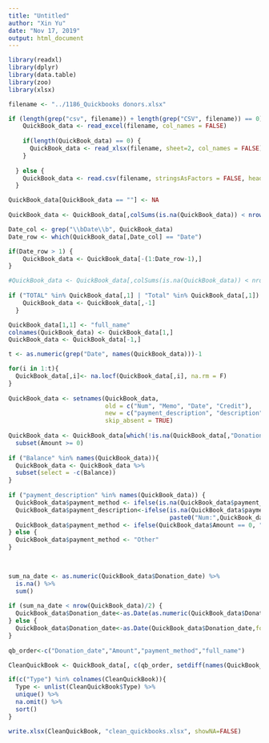 ---
title: "Untitled"
author: "Xin Yu"
date: "Nov 17, 2019"
output: html_document
---
```{r, warning=FALSE, message=FALSE}
library(readxl)
library(dplyr)
library(data.table)
library(zoo)
library(xlsx)
```

```{r}
filename <- "../1186_Quickbooks donors.xlsx"

if (length(grep("csv", filename)) + length(grep("CSV", filename)) == 0) {
    QuickBook_data <- read_excel(filename, col_names = FALSE)
    
    if(length(QuickBook_data) == 0) {
      QuickBook_data <- read_xlsx(filename, sheet=2, col_names = FALSE)
    }
    
  } else {
    QuickBook_data <- read.csv(filename, stringsAsFactors = FALSE, header = FALSE)
  }

```



```{r}
QuickBook_data[QuickBook_data == ""] <- NA
    
QuickBook_data <- QuickBook_data[,colSums(is.na(QuickBook_data)) < nrow(QuickBook_data)]

Date_col <- grep("\\bDate\\b", QuickBook_data)
Date_row <- which(QuickBook_data[,Date_col] == "Date")

if(Date_row > 1) {
    QuickBook_data <- QuickBook_data[-(1:Date_row-1),]
}

#QuickBook_data <- QuickBook_data[,colSums(is.na(QuickBook_data)) < nrow(QuickBook_data)-1]
    
if ("TOTAL" %in% QuickBook_data[,1] | "Total" %in% QuickBook_data[,1]) {
    QuickBook_data <- QuickBook_data[,-1]
  }

QuickBook_data[1,1] <- "full_name"
colnames(QuickBook_data) <- QuickBook_data[1,]
QuickBook_data <- QuickBook_data[-1,]

t <- as.numeric(grep("Date", names(QuickBook_data)))-1

for(i in 1:t){
  QuickBook_data[,i]<- na.locf(QuickBook_data[,i], na.rm = F)
}
    
QuickBook_data <- setnames(QuickBook_data, 
                           old = c("Num", "Memo", "Date", "Credit"),
                           new = c("payment_description", "description", "Donation_date","Amount"),
                           skip_absent = TRUE)
    
QuickBook_data <- QuickBook_data[which(!is.na(QuickBook_data[,"Donation_date"])),] %>%
  subset(Amount >= 0)
    
if ("Balance" %in% names(QuickBook_data)){
  QuickBook_data <- QuickBook_data %>% 
  subset(select = -c(Balance))
}
    
if ("payment_description" %in% names(QuickBook_data)) {
  QuickBook_data$payment_method <- ifelse(is.na(QuickBook_data$payment_description), "Other", "Check")
  QuickBook_data$payment_description<-ifelse(is.na(QuickBook_data$payment_description), NA,
                                             paste0("Num:",QuickBook_data$payment_description))
  QuickBook_data$payment_method <- ifelse(QuickBook_data$Amount == 0, "in_kind",QuickBook_data$payment_method)
} else {
  QuickBook_data$payment_method <- "Other"
}
    


sum_na_date <- as.numeric(QuickBook_data$Donation_date) %>% 
  is.na() %>% 
  sum()
    
if (sum_na_date < nrow(QuickBook_data)/2) {
  QuickBook_data$Donation_date<-as.Date(as.numeric(QuickBook_data$Donation_date),origin="1899-12-30")
} else {
  QuickBook_data$Donation_date<-as.Date(QuickBook_data$Donation_date,format="%m/%d/%Y")
}
    
qb_order<-c("Donation_date","Amount","payment_method","full_name")

CleanQuickBook <- QuickBook_data[, c(qb_order, setdiff(names(QuickBook_data), qb_order))]
```


```{r}
if(c("Type") %in% colnames(CleanQuickBook)){
  Type <- unlist(CleanQuickBook$Type) %>%
  unique() %>%
  na.omit() %>%
  sort()
}

write.xlsx(CleanQuickBook, "clean_quickbooks.xlsx", showNA=FALSE)
```

























